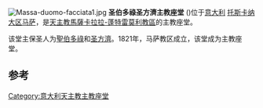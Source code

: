{{expand|time=2015-02-11T03:58:22+00:00}}
{{unreferenced|time=2015-02-11T03:58:22+00:00}}
[[File:Massa-duomo-facciata1.jpg|thumb]]
'''圣伯多祿圣方濟主教座堂''' ({{lang-it|Cattedrale dei Santi Pietro e Francesco}})位于[[意大利|意大利]] [[托斯卡纳大区|托斯卡纳大区]][[马萨|马萨]]，是[[天主教馬薩卡拉拉-蓬特雷莫利教區|天主教馬薩卡拉拉-蓬特雷莫利教區]]的主教座堂。

该堂主保圣人为[[聖伯多祿|聖伯多祿]]和[[圣方濟|圣方濟]]。1821年，马萨教区成立，该堂成为主教座堂。

==参考==
{{reflist}}
{{意大利天主教主教座堂}}

{{coord|44.0380|10.1442|type:landmark_region:IT|display=title}}
[[Category:意大利天主教主教座堂|Category:意大利天主教主教座堂]]